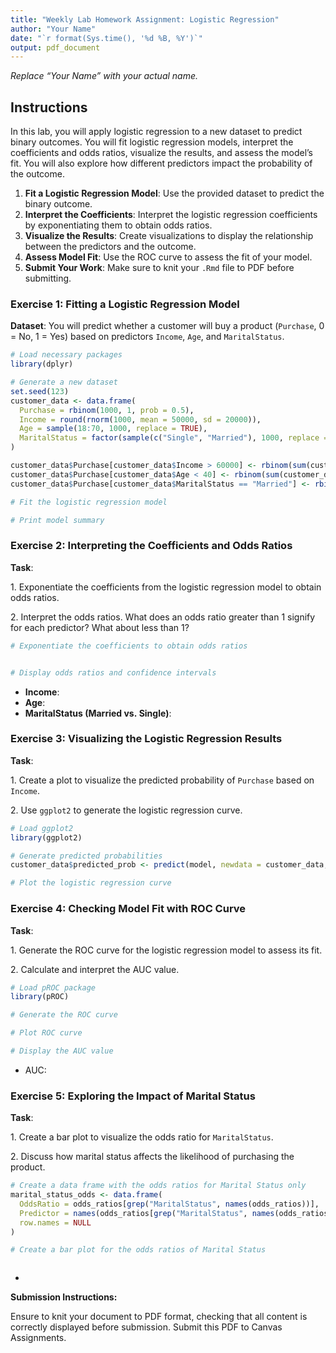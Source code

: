 ```yaml
---
title: "Weekly Lab Homework Assignment: Logistic Regression"
author: "Your Name"
date: "`r format(Sys.time(), '%d %B, %Y')`"
output: pdf_document
---
```


*Replace "Your Name" with your actual name.*

## Instructions

In this lab, you will apply logistic regression to a new dataset to predict binary outcomes. You will fit logistic regression models, interpret the coefficients and odds ratios, visualize the results, and assess the model's fit. You will also explore how different predictors impact the probability of the outcome.

1.  **Fit a Logistic Regression Model**: Use the provided dataset to predict the binary outcome.
2.  **Interpret the Coefficients**: Interpret the logistic regression coefficients by exponentiating them to obtain odds ratios.
3.  **Visualize the Results**: Create visualizations to display the relationship between the predictors and the outcome.
4.  **Assess Model Fit**: Use the ROC curve to assess the fit of your model.
5.  **Submit Your Work**: Make sure to knit your `.Rmd` file to PDF before submitting.

### Exercise 1: Fitting a Logistic Regression Model

**Dataset**: You will predict whether a customer will buy a product (`Purchase`, 0 = No, 1 = Yes) based on predictors `Income`, `Age`, and `MaritalStatus`.

```r
# Load necessary packages
library(dplyr)

# Generate a new dataset
set.seed(123)
customer_data <- data.frame(
  Purchase = rbinom(1000, 1, prob = 0.5),
  Income = round(rnorm(1000, mean = 50000, sd = 20000)),
  Age = sample(18:70, 1000, replace = TRUE),
  MaritalStatus = factor(sample(c("Single", "Married"), 1000, replace = TRUE))
)

customer_data$Purchase[customer_data$Income > 60000] <- rbinom(sum(customer_data$Income > 60000), 1, prob = 0.85)
customer_data$Purchase[customer_data$Age < 40] <- rbinom(sum(customer_data$Age < 40), 1, prob = 0.88)
customer_data$Purchase[customer_data$MaritalStatus == "Married"] <- rbinom(sum(customer_data$MaritalStatus == "Married"), 1, prob = 0.8)

# Fit the logistic regression model

# Print model summary

```

### Exercise 2: Interpreting the Coefficients and Odds Ratios

**Task**:

1\. Exponentiate the coefficients from the logistic regression model to obtain odds ratios.

2\. Interpret the odds ratios. What does an odds ratio greater than 1 signify for each predictor? What about less than 1?

```r
# Exponentiate the coefficients to obtain odds ratios


# Display odds ratios and confidence intervals

```

-   **Income**:
-   **Age**:
-   **MaritalStatus (Married vs. Single)**:

### Exercise 3: Visualizing the Logistic Regression Results

**Task**:

1\. Create a plot to visualize the predicted probability of `Purchase` based on `Income`.

2\. Use `ggplot2` to generate the logistic regression curve.

```r
# Load ggplot2
library(ggplot2)

# Generate predicted probabilities
customer_data$predicted_prob <- predict(model, newdata = customer_data, type = "response")

# Plot the logistic regression curve


```

### Exercise 4: Checking Model Fit with ROC Curve

**Task**:

1\. Generate the ROC curve for the logistic regression model to assess its fit.

2\. Calculate and interpret the AUC value.

```r
# Load pROC package
library(pROC)

# Generate the ROC curve

# Plot ROC curve

# Display the AUC value

```

-   AUC:

### Exercise 5: Exploring the Impact of Marital Status

**Task**:

1\. Create a bar plot to visualize the odds ratio for `MaritalStatus`.

2\. Discuss how marital status affects the likelihood of purchasing the product.

```r
# Create a data frame with the odds ratios for Marital Status only
marital_status_odds <- data.frame(
  OddsRatio = odds_ratios[grep("MaritalStatus", names(odds_ratios))],
  Predictor = names(odds_ratios[grep("MaritalStatus", names(odds_ratios))]),
  row.names = NULL
)

# Create a bar plot for the odds ratios of Marital Status



```

-   

**Submission Instructions:**

Ensure to knit your document to PDF format, checking that all content is correctly displayed before submission. Submit this PDF to Canvas Assignments.
